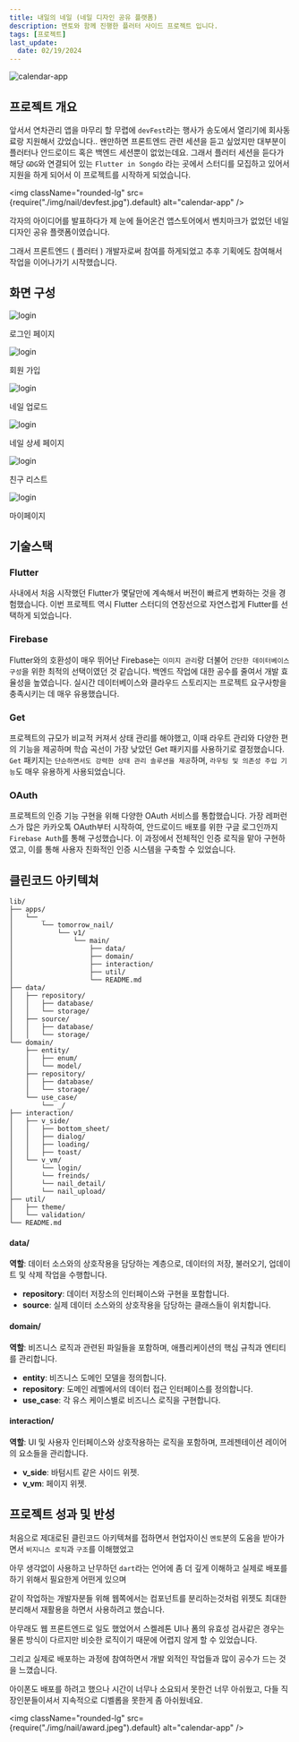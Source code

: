 ```yaml
---
title: 내일의 네일 (네일 디자인 공유 플랫폼)
description: 멘토와 함께 진행한 플러터 사이드 프로젝트 입니다.
tags: [프로젝트]
last_update:
  date: 02/19/2024
---
```


<div className="w-full rounded-lg">
  <img
    className="rounded-lg w-full"
    src={require("/img/nailofnail_thumnail.png").default}
    alt="calendar-app"
  />
</div>


<div className="w-full flex justify-end items-end gap-4">
  <GithubButton src="https://github.com/flutter-songdo-project/tomorrow_nail" />
  <GooglePlayButton src="https://play.google.com/store/apps/details?id=june.lee.tomorrow_nail2&hl=ko-KR" />
</div>

## 프로젝트 개요

앞서서 연차관리 앱을 마무리 할 무렵에 `devFest`라는 행사가 송도에서 열리기에 회사동료랑 지원해서 갔었습니다.. 왠만하면 프론트엔드 관련 세션을 듣고 싶었지만
대부분이 플러터나 안드로이드 혹은 백엔드 세션뿐이 없었는데요. 그래서 플러터 세션을 듣다가 해당 `GDG`와 연결되어 있는
`Flutter in Songdo` 라는 곳에서 스터디를 모집하고 있어서 지원을 하게 되어서 이 프로젝트를 시작하게 되었습니다.

<img
  className="rounded-lg"
  src={require("./img/nail/devfest.jpg").default}
  alt="calendar-app"
/>

각자의 아이디어를 발표하다가 제 눈에 들어온건 앱스토어에서 벤치마크가 없었던 네일 디자인 공유 플랫폼이였습니다.

그래서 프론트엔드 ( 플러터 ) 개발자로써 참여를 하게되었고 추후 기획에도 참여해서 작업을 이어나가기 시작했습니다.

## 화면 구성

<div className="w-full flex gap-4 flex-wrap">
  <div className="flex flex-col items-center border-[1px] border-gray-400">
    <img
      src={require("./img/nail/login.png").default}
      alt="login"
      width={300}
      height={400}
    />
    <p>로그인 페이지</p>
  </div>
  <div className="flex flex-col items-center border-[1px] border-gray-400">
    <img
      src={require("./img/nail/signup.png").default}
      alt="login"
      width={300}
      height={400}
    />
    <p>회원 가입</p>
  </div>
  <div className="flex flex-col items-center border-[1px] border-gray-400">
    <img
      src={require("./img/nail/nail-upload.png").default}
      alt="login"
      width={300}
      height={400}
    />
    <p>네일 업로드</p>
  </div>
</div>
<div className="w-full flex gap-4 flex-wrap">
  <div className="flex flex-col items-center border-[1px] border-gray-400">
    <img
      src={require("./img/nail/nail-detail.png").default}
      alt="login"
      width={300}
      height={400}
    />
    <p>네일 상세 페이지</p>
  </div>
  <div className="flex flex-col items-center border-[1px] border-gray-400">
    <img
      src={require("./img/nail/friends-list.png").default}
      alt="login"
      width={300}
      height={400}
    />
    <p>친구 리스트</p>
  </div>
  <div className="flex flex-col items-center border-[1px] border-gray-400">
    <img
      src={require("./img/nail/mypage.png").default}
      alt="login"
      width={300}
      height={400}
    />
    <p>마이페이지</p>
  </div>

</div>

## 기술스택

### Flutter

사내에서 처음 시작했던 Flutter가 몇달만에 계속해서 버전이 빠르게 변화하는 것을 경험했습니다.
이번 프로젝트 역시 Flutter 스터디의 연장선으로 자연스럽게 Flutter를 선택하게 되었습니다.

### Firebase

Flutter와의 호환성이 매우 뛰어난 Firebase는 `이미지 관리`랑 더불어 `간단한 데이터베이스 구성`을 위한 최적의 선택이였던 것 같습니다.
백엔드 작업에 대한 공수를 줄여서 개발 효율성을 높였습니다. 실시간 데이터베이스와 클라우드 스토리지는 프로젝트 요구사항을 충족시키는 데 매우 유용했습니다.

### Get

프로젝트의 규모가 비교적 커져서 상태 관리를 해야했고, 이때 라우트 관리와 다양한 편의 기능을 제공하며 학습 곡선이 가장 낮았던 Get 패키지를 사용하기로 결정했습니다.
`Get` 패키지는 `단순하면서도 강력한 상태 관리 솔루션을 제공`하며, `라우팅 및 의존성 주입 기능`도 매우 유용하게 사용되었습니다.

### OAuth

프로젝트의 인증 기능 구현을 위해 다양한 OAuth 서비스를 통합했습니다.
가장 레퍼런스가 많은 카카오톡 OAuth부터 시작하여, 안드로이드 배포를 위한 구글 로그인까지 `Firebase Auth`를 통해 구성했습니다.
이 과정에서 전체적인 인증 로직을 맡아 구현하였고, 이를 통해 사용자 친화적인 인증 시스템을 구축할 수 있었습니다.

## 클린코드 아키텍쳐

```
lib/
├── apps/
│   └── _
│       └── tomorrow_nail/
│           └── v1/
│               └── main/
│                   ├── data/
│                   ├── domain/
│                   ├── interaction/
│                   ├── util/
│                   └── README.md
├── data/
│   ├── repository/
│   │   ├── database/
│   │   └── storage/
│   ├── source/
│   │   ├── database/
│   │   └── storage/
└── domain/
    ├── entity/
    │   ├── enum/
    │   └── model/
    ├── repository/
    │   ├── database/
    │   └── storage/
    └── use_case/
        └── _/
├── interaction/
│   ├── v_side/
│   │   ├── bottom_sheet/
│   │   ├── dialog/
│   │   ├── loading/
│   │   ├── toast/
│   └── v_vm/
│       └── login/
│       └── freinds/
│       └── nail_detail/
│       └── nail_upload/
├── util/
│   ├── theme/
│   └── validation/
└── README.md
```

#### data/

**역할**: 데이터 소스와의 상호작용을 담당하는 계층으로, 데이터의 저장, 불러오기, 업데이트 및 삭제 작업을 수행합니다.

- **repository**: 데이터 저장소의 인터페이스와 구현을 포함합니다.
- **source**: 실제 데이터 소스와의 상호작용을 담당하는 클래스들이 위치합니다.

#### domain/

**역할**: 비즈니스 로직과 관련된 파일들을 포함하며, 애플리케이션의 핵심 규칙과 엔티티를 관리합니다.

- **entity**: 비즈니스 도메인 모델을 정의합니다.
- **repository**: 도메인 레벨에서의 데이터 접근 인터페이스를 정의합니다.
- **use_case**: 각 유스 케이스별로 비즈니스 로직을 구현합니다.

#### interaction/

**역할**: UI 및 사용자 인터페이스와 상호작용하는 로직을 포함하며, 프레젠테이션 레이어의 요소들을 관리합니다.

- **v_side**: 바텀시트 같은 사이드 위젯.
- **v_vm**: 페이지 위젯.

## 프로젝트 성과 및 반성

처음으로 제대로된 클린코드 아키텍쳐를 접하면서 현업자이신 `멘토`분의 도움을 받아가면서 `비지니스 로직`과 `구조`를 이해했었고

아무 생각없이 사용하고 난무하던 `dart`라는 언어에 좀 더 깊게 이해하고 실제로 배포를 하기 위해서 필요한게 어떤게 있으며

같이 작업하는 개발자분들 위해 웹쪽에서는 컴포넌트를 분리하는것처럼 위젯도 최대한 분리해서 재활용을 하면서 사용하려고 했습니다.

아무래도 웹 프론트엔드로 일도 했었어서 스켈레톤 UI나 폼의 유효성 검사같은 경우는 물론 방식이 다르지만 비슷한 로직이기 때문에 어렵지 않게 할 수 있었습니다.

그리고 실제로 배포하는 과정에 참여하면서 개발 외적인 작업들과 많이 공수가 드는 것을 느꼈습니다.

아이폰도 배포를 하려고 했으나 시간이 너무나 소요되서 못한건 너무 아쉬웠고, 다들 직장인분들이셔서 지속적으로 디벨롭을 못한게 좀 아쉬웠네요.

<img
  className="rounded-lg"
  src={require("./img/nail/award.jpeg").default}
  alt="calendar-app"
/>
